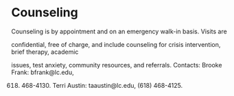 # Counseling

Counseling is by appointment and on an emergency walk-in basis. Visits are

confidential, free of charge, and include counseling for crisis intervention, brief therapy, academic

issues, test anxiety, community resources, and referrals. Contacts: Brooke Frank: bfrank@lc.edu,

(618) 468-4130. Terri Austin: taaustin@lc.edu, (618) 468-4125.

